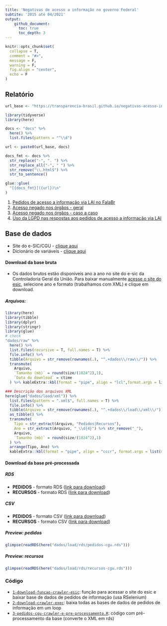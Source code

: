 ```yaml
---
title: 'Negativas de acesso a informação no governo Federal'
subtite: '2015 até 04/2021'
output:
    github_document:
      toc: true
      toc_depth: 3
---
```


```r
knitr::opts_chunk$set(
  collapse = T,
  comment = "#>",
  message = F,
  warning = F,
  fig.align = "center",
  echo = F
)
```

## Relatório

```r
url_base <- "https://transparencia-brasil.github.io/negativas-acesso-informacao-Executivo-federal-2021-1/"

library(tidyverse)
library(here)

docs <- "docs" %>% 
  here() %>% 
  list.files(pattern = "^\\d")

url <- paste0(url_base, docs)

docs_fmt <- docs %>% 
  str_replace("-", ". ") %>% 
  str_replace_all("-", " ") %>% 
  str_remove("\\.html$") %>% 
  str_to_sentence()

glue::glue(
  "[{docs_fmt}]({url})\n"
)
```
1. [Pedidos de acesso a informação via LAI no FalaBr](https://transparencia-brasil.github.io/negativas-acesso-informacao-Executivo-federal-2021-1/1-pedidos-decisoes.html)
2. [Acesso negado nos órgãos - geral](https://transparencia-brasil.github.io/negativas-acesso-informacao-Executivo-federal-2021-1/2-pedidos-orgaos-acesso-negado.html)
3. [Acesso negado nos órgãos - caso a caso](https://transparencia-brasil.github.io/negativas-acesso-informacao-Executivo-federal-2021-1/3-acesso-negado-para-cada-orgao.html)
4. [Uso da LGPD nas respostas aos pedidos de acesso a informação via LAI](https://transparencia-brasil.github.io/negativas-acesso-informacao-Executivo-federal-2021-1/4-controversos-lgpd.html)

## Base de dados

* Site do e-SIC/CGU - [clique aqui](http://www.consultaesic.cgu.gov.br/busca/_layouts/15/DownloadPedidos/DownloadDados.aspx)
* Dicionário de variáveis - [clique aqui](http://www.consultaesic.cgu.gov.br/arquivosRelatorios/PedidosRespostas/Dicionario-Dados-Exportacao.txt)

#### Download da base bruta

* Os dados brutos estão disponíveis ano a ano no site do e-sic da Controladoria Geral da União. Para baixar manualmente [acesse o site do esic](http://www.consultaesic.cgu.gov.br/busca/_layouts/15/DownloadPedidos/DownloadDados.aspx), selecione ano e formato (trabalhamos com XML) e clique em download.  

##### Arquivos:

```r
library(here)
library(tibble)
library(dplyr)
library(stringr)
library(glue)
# check
"dados/raw" %>% 
  here() %>% 
  list.files(recursive = T, full.names = T) %>% 
  file.info() %>% 
  tibble(Arquivo = str_remove(rownames(.), "^.+dados\\/raw\\/")) %>%  
  transmute(
    Arquivo, 
    `Tamanho (mb)` = round(size/(1024^2),1),
    `Data do download` = ctime
  ) %>% kableExtra::kbl(format = "pipe", align = "lcl",format.args = list(decimal.mark = ","))
```

```r
### Descrição dos arquivos XML
here(glue("dados/load/xml")) %>% 
  list.files(pattern = ".xml$", full.names = T) %>% 
  file.info() %>% 
  tibble(Arquivo = str_remove(rownames(.), "^.+dados\\/load\\/xml\\/")) %>%  
  as_tibble() %>% 
  transmute(
    Tipo = str_extract(Arquivo, "Pedidos|Recursos"),
    Ano = str_extract(Arquivo, "_\\d{4}") %>% str_remove("_"),
    Arquivo, 
    `Tamanho (mb)` = round(size/(1024^2),1)
  ) %>%
  arrange(Tipo, Ano) %>% 
  kableExtra::kbl(format = "pipe", align = "cccr", format.args = list(decimal.mark = ","))
```

#### Download da base pré-processada

##### RDS

* **PEDIDOS** - formato RDS ([link para download](https://drive.google.com/file/d/18O1QHpbAEuQjmYzFe_x9Izore3t9mf2A/view?usp=sharing))
* **RECURSOS** - formato RDS ([link para download](https://drive.google.com/file/d/1lt8cifXvJo4yTd6VNhlWLp4WDKcIlgAQ/view?usp=sharing))

##### CSV

* **PEDIDOS** - formato CSV ([link para download](https://drive.google.com/file/d/1Vrq4UQcO325V3dWXjG36LTvwCNsGFI66/view?usp=sharing))
* **RECURSOS** - formato CSV ([link para download](https://drive.google.com/file/d/1TZZgXnh12FiYlimxhdFzUWE7dQ-CtpPi/view?usp=sharing))

##### Preview: pedidos 
```r
glimpse(readRDS(here("dados/load/rds/pedidos-cgu.rds")))
```

##### Preview: recursos
```r
glimpse(readRDS(here("dados/load/rds/recursos-cgu.rds")))
```

### Código

* [`1-download-funcao-crawler-esic`](src/1-pedidos-cgu-funcao-crawler-esic.R): função para acessar o site do esic e baixar base de dados de pedidos de informação (usa RSelenium)
* [`2-download-crawler-exec`](src/2-pedidos-cgu-crawler-exec.R): baixa todas as bases de dados de pedidos de informação em um loop
* [`3-pedidos-cgu-crawler-e-pre-processamento.R`](src/3-pedidos-cgu-crawler-e-pre-processamento.R): código com pré-processamento da base (converte o XML em rds)